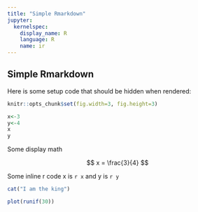 ```yaml
---
title: "Simple Rmarkdown"
jupyter:
  kernelspec:
    display_name: R
    language: R
    name: ir
---
```


## Simple Rmarkdown

Here is some setup code that should be hidden when rendered:

```r
knitr::opts_chunk$set(fig.width=3, fig.height=3)
```

```r
x<-3
y<-4
x
y
```

Some display math

$$
x = \frac{3}{4} 
$$

Some inline r code x is `r x` and y is `r y`

```r
cat("I am the king")
```

```r
plot(runif(30))
```
